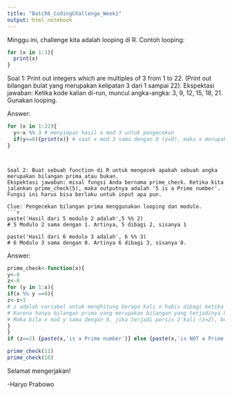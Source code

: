 ---
title: "Batch6_CodingChallenge_Week1"
output: html_notebook
---

Minggu ini, challenge kita adalah looping di R. Contoh looping: 

```{r}
for (x in 1:3){
  print(x)
}
```
Soal 1: Print out integers which are multiples of 3 from 1 to 22.
(Print out bilangan bulat yang merupakan kelipatan 3 dari 1 sampai 22).
Ekspektasi jawaban: Ketika kode kalian di-run, muncul angka-angka: 3, 9, 12, 15, 18, 21. Gunakan looping. 

Answer:
```{r}
for (x in 1:22){ 
  y<-x %% 3 # menyimpan hasil x mod 3 untuk pengecekan 
  if(y==0){print(x)} # saat x mod 3 sama dengan 0 (y=0), maka x merupakan kelipatan 3
}
```
```


Soal 2: Buat sebuah function di R untuk mengecek apakah sebuah angka merupakan bilangan prima atau bukan.
Ekspektasi jawaban: misal fungsi Anda bernama prime_check. Ketika kita jalankan prime_check(5), maka outputnya adalah '5 is a Prime number'. Fungsi ini harus bisa berlaku untuk input apa pun. 

Clue: Pengecekan bilangan prima menggunakan looping dan modulo. 
```{r}
paste('Hasil dari 5 modulo 2 adalah',5 %% 2)  
# 5 Modulo 2 sama dengan 1. Artinya, 5 dibagi 2, sisanya 1

paste('Hasil dari 6 modulo 3 adalah', 6 %% 3)
# 6 Modulo 3 sama dengan 0. Artinya 6 dibagi 3, sisanya 0.
```

Answer:
```{r}
prime_check<-function(x){
y<-0
z<-0
for (y in 1:x){
if(x %% y ==0){
z<-z+1 
# z adalah variabel untuk menghitung berapa kali x habis dibagi ketika dibagi y, digunakan untuk mengecek bilangan prima.
# Karena hanya bilangan prima yang merupakan bilangan yang terjadinya habis dibagi hanya 2 kali, yaitu ketika dibagi dengan bilangan yang sama dan juga dengan 1.
# Maka bila x mod y sama dengan 0, jika terjadi persis 2 kali (z=2), berarti x bilangan prima.
}
}
if (z==2) {paste(x,'is a Prime number')} else {paste(x,'is NOT a Prime number')}}

prime_check(11)
prime_check(10)

```
Selamat mengerjakan!

-Haryo Prabowo
